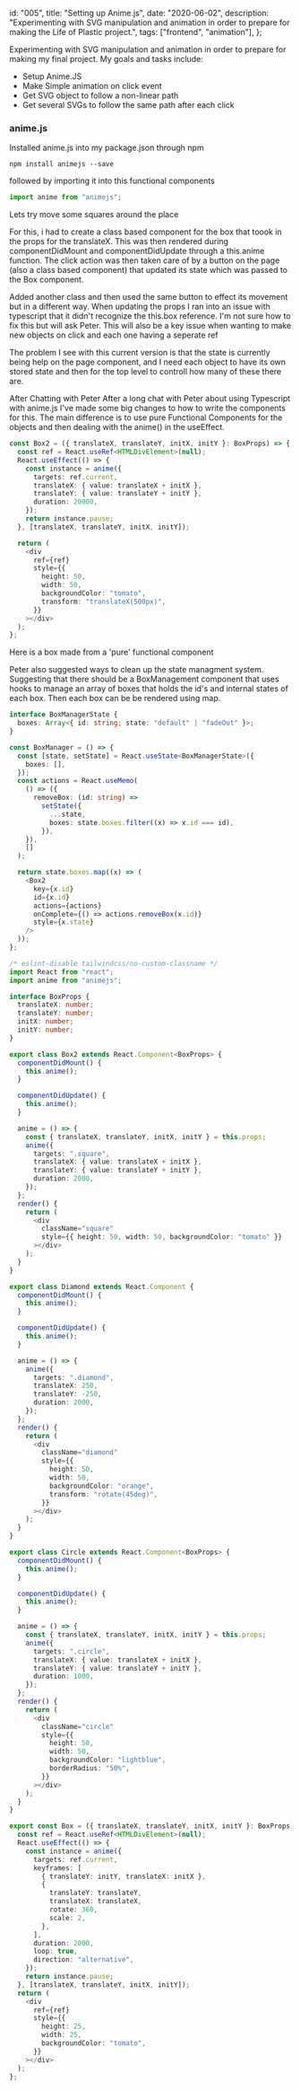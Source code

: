   id: "005",
  title: "Setting up Anime.js",
  date: "2020-06-02",
  description:
    "Experimenting with SVG manipulation and animation in order to prepare for making the Life of Plastic project.",
  tags: ["frontend", "animation"],
};

Experimenting with SVG manipulation and animation in order to prepare for making
my final project. My goals and tasks include:

- Setup Anime.JS
- Make Simple animation on click event
- Get SVG object to follow a non-linear path
- Get several SVGs to follow the same path after each click

### anime.js

Installed anime.js into my package.json through npm

```shell
npm install animejs --save
```

followed by importing it into this functional components

```typescript
import anime from "animejs";
```

Lets try move some squares around the place

For this, i had to create a class based component for the box that toook in the
props for the translateX. This was then rendered during componentDidMount and
componentDidUpdate through a this.anime function. The click action was then
taken care of by a button on the page (also a class based component) that
updated its state which was passed to the Box component.

Added another class and then used the same button to effect its movement but in
a different way. When updating the props I ran into an issue with typescript
that it didn't recognize the this.box reference. I'm not sure how to fix this
but will ask Peter. This will also be a key issue when wanting to make new
objects on click and each one having a seperate ref

The problem I see with this current version is that the state is currently being
help on the page component, and I need each object to have its own stored state
and then for the top level to controll how many of these there are.

After Chatting with Peter After a long chat with Peter about using Typescript
with anime.js I've made some big changes to how to write the components for
this. The main difference is to use pure Functional Components for the objects
and then dealing with the anime() in the useEffect.

```typescript
const Box2 = ({ translateX, translateY, initX, initY }: BoxProps) => {
  const ref = React.useRef<HTMLDivElement>(null);
  React.useEffect(() => {
    const instance = anime({
      targets: ref.current,
      translateX: { value: translateX + initX },
      translateY: { value: translateY + initY },
      duration: 20000,
    });
    return instance.pause;
  }, [translateX, translateY, initX, initY]);

  return (
    <div
      ref={ref}
      style={{
        height: 50,
        width: 50,
        backgroundColor: "tomato",
        transform: "translateX(500px)",
      }}
    ></div>
  );
};
```

Here is a box made from a 'pure' functional component

Peter also suggested ways to clean up the state managment system. Suggesting
that there should be a BoxManagement component that uses hooks to manage an
array of boxes that holds the id's and internal states of each box. Then each
box can be be rendered using map.

```typescript
interface BoxManagerState {
  boxes: Array<{ id: string; state: "default" | "fadeOut" }>;
}

const BoxManager = () => {
  const [state, setState] = React.useState<BoxManagerState>({
    boxes: [],
  });
  const actions = React.useMemo(
    () => ({
      removeBox: (id: string) =>
        setState({
          ...state,
          boxes: state.boxes.filter((x) => x.id === id),
        }),
    }),
    []
  );

  return state.boxes.map((x) => (
    <Box2
      key={x.id}
      id={x.id}
      actions={actions}
      onComplete={() => actions.removeBox(x.id)}
      style={x.state}
    />
  ));
};
```

```typescript
/* eslint-disable tailwindcss/no-custom-classname */
import React from "react";
import anime from "animejs";

interface BoxProps {
  translateX: number;
  translateY: number;
  initX: number;
  initY: number;
}

export class Box2 extends React.Component<BoxProps> {
  componentDidMount() {
    this.anime();
  }

  componentDidUpdate() {
    this.anime();
  }

  anime = () => {
    const { translateX, translateY, initX, initY } = this.props;
    anime({
      targets: ".square",
      translateX: { value: translateX + initX },
      translateY: { value: translateY + initY },
      duration: 2000,
    });
  };
  render() {
    return (
      <div
        className="square"
        style={{ height: 50, width: 50, backgroundColor: "tomato" }}
      ></div>
    );
  }
}

export class Diamond extends React.Component {
  componentDidMount() {
    this.anime();
  }

  componentDidUpdate() {
    this.anime();
  }

  anime = () => {
    anime({
      targets: ".diamond",
      translateX: 250,
      translateY: -250,
      duration: 2000,
    });
  };
  render() {
    return (
      <div
        className="diamond"
        style={{
          height: 50,
          width: 50,
          backgroundColor: "orange",
          transform: "rotate(45deg)",
        }}
      ></div>
    );
  }
}

export class Circle extends React.Component<BoxProps> {
  componentDidMount() {
    this.anime();
  }

  componentDidUpdate() {
    this.anime();
  }

  anime = () => {
    const { translateX, translateY, initX, initY } = this.props;
    anime({
      targets: ".circle",
      translateX: { value: translateX + initX },
      translateY: { value: translateY + initY },
      duration: 1000,
    });
  };
  render() {
    return (
      <div
        className="circle"
        style={{
          height: 50,
          width: 50,
          backgroundColor: "lightblue",
          borderRadius: "50%",
        }}
      ></div>
    );
  }
}

export const Box = ({ translateX, translateY, initX, initY }: BoxProps) => {
  const ref = React.useRef<HTMLDivElement>(null);
  React.useEffect(() => {
    const instance = anime({
      targets: ref.current,
      keyframes: [
        { translateY: initY, translateX: initX },
        {
          translateY: translateY,
          translateX: translateX,
          rotate: 360,
          scale: 2,
        },
      ],
      duration: 2000,
      loop: true,
      direction: "alternative",
    });
    return instance.pause;
  }, [translateX, translateY, initX, initY]);
  return (
    <div
      ref={ref}
      style={{
        height: 25,
        width: 25,
        backgroundColor: "tomato",
      }}
    ></div>
  );
};
```
